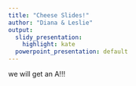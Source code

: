 ```yaml
---
title: "Cheese Slides!"
author: "Diana & Leslie"
output:
  slidy_presentation: 
    highlight: kate
  powerpoint_presentation: default
---
```



we will get an A!!!
